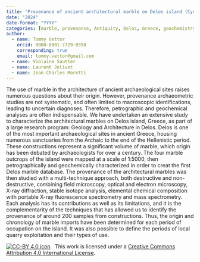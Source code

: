 ```yaml
---
title: 'Provenance of ancient architectural marble on Delos island (Cyclades, Greece): contributions of a four year archaeometric study'
date: "2024"
date-format: "YYYY"
categories: [marble, provenance, Antiquity, Delos, Greece, geochemistry, geology]
author: 
  - name: Tommy Vettor
    orcid: 0000-0001-7729-0358
    corresponding: true
    email: tommy.vettor@gmail.com
  - name: Violaine Sautter
  - name: Laurent Jolivet
  - name: Jean-Charles Moretti
---
```


The use of marble in the architecture of ancient archaeological sites raises numerous questions about their origin. However, provenance archaeometric studies are not systematic, and often limited to macroscopic identifications, leading to uncertain diagnoses. Therefore, petrographic and geochemical analyses are often indispensable. We have undertaken an extensive study to characterize the architectural marbles on Delos island, Greece, as part of a large research program: Geology and Architecture in Delos. Delos is one of the most important archaeological sites in ancient Greece, housing numerous sanctuaries from the Archaic to the end of the Hellenistic period. These constructions represent a significant volume of marble, which origin has been debated by archaeologists for over a century. The four marble outcrops of the island were mapped at a scale of 1:5000, then petrographically and geochemically characterized in order to creat the first Delos marble database. The provenance of the architectural marbles was then studied with a multi-technique approach, both destructive and non-destructive, combining field microscopy, optical and electron microscopy, X-ray diffraction, stable isotope analysis, elemental chemical composition with portable X-ray fluorescence spectrometry and mass spectrometry. Each analysis has its contributions as well as its limitations, and it is the complementarity of the techniques that has allowed us to identify the provenance of around 200 samples from constructions. Thus, the origin and chronology of marble imports have been determined for each period of occupation on the island. It was also possible to define the periods of local quarry exploitation and their types of use.

[![CC-BY 4.0 icon](https://i.creativecommons.org/l/by/4.0/88x31.png)](http://creativecommons.org/licenses/by/4.0/)&nbsp;&nbsp; This work is licensed under a [Creative Commons Attribution 4.0 International License](https://creativecommons.org/licenses/by/4.0/). 
